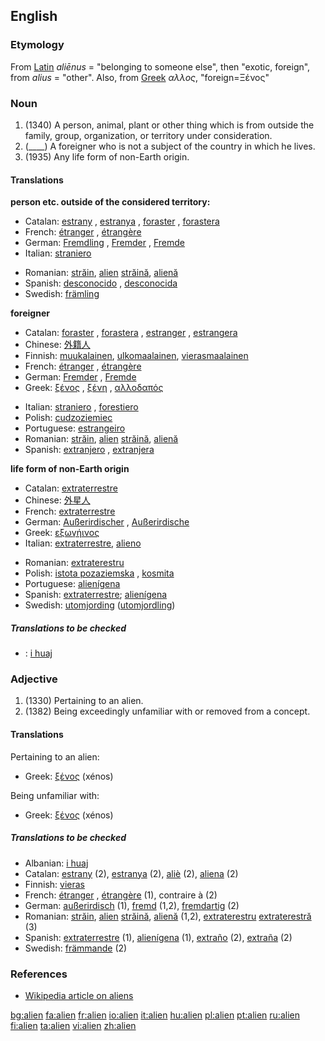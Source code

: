 {{wikipedia}}
==English==

===Etymology===
From [[Latin]] ''aliēnus'' = "belonging to someone else", then "exotic, foreign", from ''alius'' = "other".  Also, from [[Greek]] ''αλλος'', "foreign=Ξένος"

===Noun===
{{en-noun}}

#(1340) A person, animal, plant or other thing which is from outside the family, group, organization, or territory under consideration.
#(____) A foreigner who is not a subject of the country in which he lives.
#(1935) Any life form of non-Earth origin.

====Translations====
'''person etc. outside of the considered territory:'''
{{top}}
*Catalan: [[estrany]] {{m}}, [[estranya]] {{f}}, [[foraster]] {{m}}, [[forastera]] {{f}}
*French: [[étranger]] {{m}}, [[étrangère]] {{f}}
*German: [[Fremdling]] {{m}}, [[Fremder]] {{m}}, [[Fremde]] {{f}}
*Italian: [[straniero]] {{m}}
{{mid}}
*Romanian: [[străin]], [[alien]] {{m}} [[străină]], [[alienă]] {{f}}
*Spanish: [[desconocido]] {{m}}, [[desconocida]] {{f}}
*Swedish: [[främling]]
{{bottom}}

'''foreigner'''
{{top}}
*Catalan: [[foraster]] {{m}}, [[forastera]] {{f}}, [[estranger]] {{m}}, [[estrangera]] {{f}}
*Chinese: [[外籍人]]
*Finnish: [[muukalainen]], [[ulkomaalainen]], [[vierasmaalainen]]
*French: [[étranger]] {{m}}, [[étrangère]] {{f}}
*German: [[Fremder]] {{m}}, [[Fremde]] {{f}}
*Greek: [[ξένος]] {{m}}, [[ξένη]] {{f}}, [[αλλοδαπός]] {{c}}
{{mid}}
*Italian: [[straniero]] {{m}}, [[forestiero]] {{m}}
*Polish: [[cudzoziemiec]] {{m}}
*Portuguese: [[estrangeiro]] {{m}}
*Romanian: [[străin]], [[alien]] {{m}} [[străină]], [[alienă]] {{f}}
*Spanish: [[extranjero]] {{m}}, [[extranjera]] {{f}}
{{bottom}}

'''life form of non-Earth origin'''
{{top}}
*Catalan: [[extraterrestre]]
*Chinese: [[外星人]]
*French: [[extraterrestre]]
*German: [[Außerirdischer]] {{m}}, [[Außerirdische]] {{f}}
*Greek: [[εξωγήινος]] {{m}}
*Italian: [[extraterrestre]], [[alieno]]
{{mid}}
*Romanian: [[extraterestru]]
*Polish: [[istota pozaziemska]] {{f}}, [[kosmita]] {{m}}
*Portuguese: [[alienígena]] {{m}}
*Spanish: [[extraterrestre]]; [[alienígena]]
*Swedish: [[utomjording]] ([[utomjordling]])
{{bottom}}

=====Translations to be checked=====
<!--Remove this section once all of the translations below have been moved into the tables above.-->
{{checktrans}}
*{{ttbc|Albanian}}: [[i huaj]]

===Adjective===
{{en-adj}}

#(1330) Pertaining to an alien.
#(1382) Being exceedingly unfamiliar with or removed from a concept.

====Translations====
;Pertaining to an alien:
{{top}}
*Greek: [[ξένος]] {{m}} (xénos)
{{mid}}
{{bottom}}

;Being unfamiliar with: 
{{top}}
*Greek: [[ξένος]] {{m}} (xénos)
{{mid}}
{{bottom}}

=====Translations to be checked=====
{{rfc-trans}}
*Albanian: [[i huaj]]
*Catalan: [[estrany]] {{m}} (2), [[estranya]] {{f}} (2), [[aliè]] {{m}} (2), [[aliena]] {{f}} (2)
*Finnish: [[vieras]]
*French: [[étranger]] {{m}}, [[étrangère]] {{f}} (1), contraire à (2)
*German: [[außerirdisch]] (1), [[fremd]] (1,2), [[fremdartig]] (2)
*Romanian: [[străin]], [[alien]] {{m}} [[străină]], [[alienă]] {{f}} (1,2), [[extraterestru]] {{m}} [[extraterestră]] (3)
*Spanish: [[extraterrestre]] (1), [[alienígena]] (1), [[extraño]] {{m}} (2), [[extraña]] {{f}} (2)
*Swedish: [[främmande]] (2)

===References===
* [[w:Alien|Wikipedia article on aliens]]

[[bg:alien]]
[[fa:alien]]
[[fr:alien]]
[[io:alien]]
[[it:alien]]
[[hu:alien]]
[[pl:alien]]
[[pt:alien]]
[[ru:alien]]
[[fi:alien]]
[[ta:alien]]
[[vi:alien]]
[[zh:alien]]